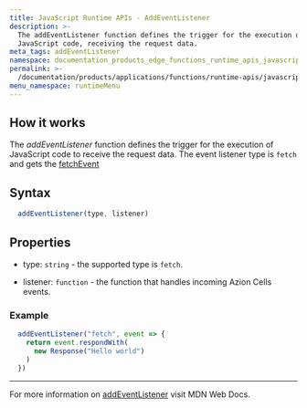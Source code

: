 ```yaml
---
title: JavaScript Runtime APIs - AddEventListener
description: >-
  The addEventListener function defines the trigger for the execution of
  JavaScript code, receiving the request data.
meta_tags: addEventListener
namespace: documentation_products_edge_functions_runtime_apis_javascript_event_listener
permalink: >-
  /documentation/products/applications/functions/runtime-apis/javascript/add-eventlistener/
menu_namespace: runtimeMenu
---
```


## How it works

The *addEventListener* function defines the trigger for the execution of JavaScript code to receive the request data. The event listener type is `fetch` and gets the [fetchEvent](/en/documentation/products/applications/functions/runtime-apis/javascript/fetch-event/)

## Syntax

```js
  addEventListener(type, listener)
```

## Properties

- type: `string` - the supported type is `fetch`.

- listener: `function` - the function that handles incoming Azion Cells events.

### Example

```js
  addEventListener("fetch", event => {
    return event.respondWith(
      new Response("Hello world")
    )
  })
```

---

For more information on [addEventListener](https://developer.mozilla.org/en-US/docs/Web/API/EventTarget/addEventListener) visit MDN Web Docs.




